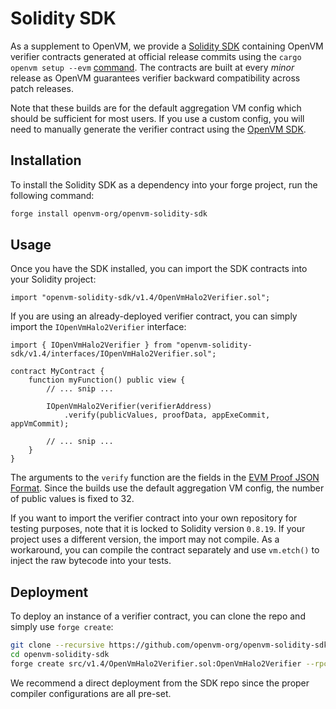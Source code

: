 # Solidity SDK

As a supplement to OpenVM, we provide a [Solidity SDK](https://github.com/openvm-org/openvm-solidity-sdk) containing OpenVM verifier contracts generated at official release commits using the `cargo openvm setup --evm` [command](/book/writing-apps/generating-proofs#stark-and-evm-key-generation). The contracts are built at every _minor_ release as OpenVM guarantees verifier backward compatibility across patch releases.

Note that these builds are for the default aggregation VM config which should be sufficient for most users. If you use a custom config, you will need to manually generate the verifier contract using the [OpenVM SDK](/book/advanced-usage/sdk).

## Installation

To install the Solidity SDK as a dependency into your forge project, run the following command:

```bash
forge install openvm-org/openvm-solidity-sdk
```

## Usage

Once you have the SDK installed, you can import the SDK contracts into your Solidity project:

```solidity
import "openvm-solidity-sdk/v1.4/OpenVmHalo2Verifier.sol";
```

If you are using an already-deployed verifier contract, you can simply import the `IOpenVmHalo2Verifier` interface:

```solidity
import { IOpenVmHalo2Verifier } from "openvm-solidity-sdk/v1.4/interfaces/IOpenVmHalo2Verifier.sol";

contract MyContract {
    function myFunction() public view {
        // ... snip ...

        IOpenVmHalo2Verifier(verifierAddress)
            .verify(publicValues, proofData, appExeCommit, appVmCommit);

        // ... snip ...
    }
}
```

The arguments to the `verify` function are the fields in the [EVM Proof JSON Format](/book/writing-apps/verifying-proofs#evm-proof-json-format).
Since the builds use the default aggregation VM config, the number of public values is fixed to 32.

If you want to import the verifier contract into your own repository for testing purposes, note that it is locked to Solidity version `0.8.19`. If your project uses a different version, the import may not compile. As a workaround, you can compile the contract separately and use `vm.etch()` to inject the raw bytecode into your tests.

## Deployment

To deploy an instance of a verifier contract, you can clone the repo and simply use `forge create`:

```bash
git clone --recursive https://github.com/openvm-org/openvm-solidity-sdk.git
cd openvm-solidity-sdk
forge create src/v1.4/OpenVmHalo2Verifier.sol:OpenVmHalo2Verifier --rpc-url $RPC --private-key $PRIVATE_KEY --broadcast
```

We recommend a direct deployment from the SDK repo since the proper compiler configurations are all pre-set.
